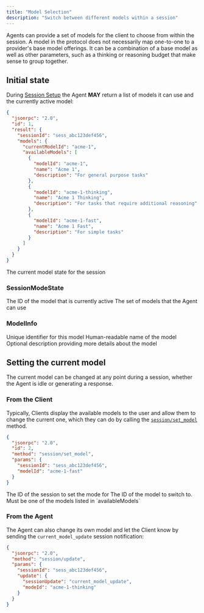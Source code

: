 ```yaml
---
title: "Model Selection"
description: "Switch between different models within a session"
---
```


Agents can provide a set of models for the client to choose from within the session. A model in the protocol does not necessarily map one-to-one to a provider's base model offerings. It can be a combination of a base model as well as other parameters, such as a thinking or reasoning budget that make sense to group together.

## Initial state

During [Session Setup](./session-setup) the Agent **MAY** return a list of models it can use and the currently active model:

```json
{
  "jsonrpc": "2.0",
  "id": 1,
  "result": {
    "sessionId": "sess_abc123def456",
    "models": {
      "currentModelId": "acme-1",
      "availableModels": [
        {
          "modelId": "acme-1",
          "name": "Acme 1",
          "description": "For general purpose tasks"
        },
        {
          "modelId": "acme-1-thinking",
          "name": "Acme 1 Thinking",
          "description": "For tasks that require additional reasoning"
        },
        {
          "modelId": "acme-1-fast",
          "name": "Acme 1 Fast",
          "description": "For simple tasks"
        }
      ]
    }
  }
}
```

<ResponseField name="models" type="SessionModelState">
  The current model state for the session
</ResponseField>

### SessionModeState

<ResponseField name="currentModelId" type="ModelId" required>
  The ID of the model that is currently active
</ResponseField>

<ResponseField name="availableModels" type="ModelInfo[]" required>
  The set of models that the Agent can use
</ResponseField>

### ModelInfo

<ResponseField name="modelId" type="ModelId" required>
  Unique identifier for this model
</ResponseField>

<ResponseField name="name" type="string" required>
  Human-readable name of the model
</ResponseField>

<ResponseField name="description" type="string">
  Optional description providing more details about the model
</ResponseField>

## Setting the current model

The current model can be changed at any point during a session, whether the Agent is idle or generating a response.

### From the Client

Typically, Clients display the available models to the user and allow them to change the current one, which they can do by calling the [`session/set_model`](./schema#session%2Fset-model) method.

```json
{
  "jsonrpc": "2.0",
  "id": 2,
  "method": "session/set_model",
  "params": {
    "sessionId": "sess_abc123def456",
    "modelId": "acme-1-fast"
  }
}
```

<ParamField path="sessionId" type="SessionId" required>
  The ID of the session to set the mode for
</ParamField>

<ParamField path="modelId" type="ModelId" required>
  The ID of the model to switch to. Must be one of the models listed in
  `availableModels`
</ParamField>

### From the Agent

The Agent can also change its own model and let the Client know by sending the `current_model_update` session notification:

```json
{
  "jsonrpc": "2.0",
  "method": "session/update",
  "params": {
    "sessionId": "sess_abc123def456",
    "update": {
      "sessionUpdate": "current_model_update",
      "modeId": "acme-1-thinking"
    }
  }
}
```
